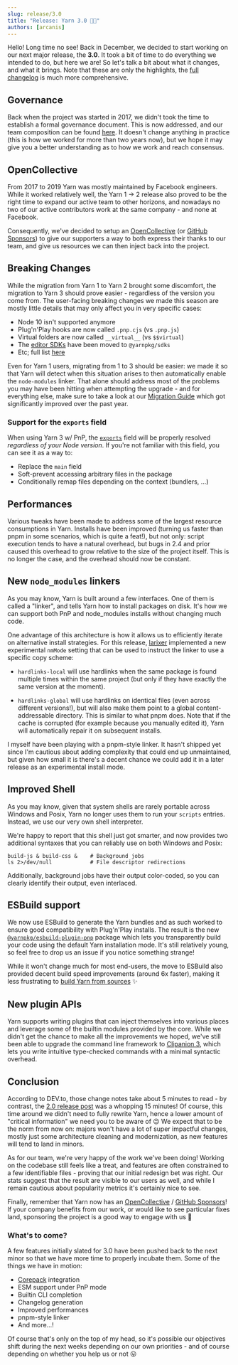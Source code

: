 ```yaml
---
slug: release/3.0
title: "Release: Yarn 3.0 🚀🤖"
authors: [arcanis]
---
```


Hello! Long time no see! Back in December, we decided to start working on our next major release, the **3.0**. It took a bit of time to do everything we intended to do, but here we are! So let's talk a bit about what it changes, and what it brings. Note that these are only the highlights, the [full changelog](https://github.com/yarnpkg/berry/blob/master/CHANGELOG.md) is much more comprehensive.

## Governance

Back when the project was started in 2017, we didn't took the time to establish a formal governance document. This is now addressed, and our team composition can be found [here](https://github.com/yarnpkg/berry/blob/master/GOVERNANCE.md). It doesn't change anything in practice (this is how we worked for more than two years now), but we hope it may give you a better understanding as to how we work and reach consensus.

## OpenCollective

From 2017 to 2019 Yarn was mostly maintained by Facebook engineers. While it worked relatively well, the Yarn 1 -> 2 release also proved to be the right time to expand our active team to other horizons, and nowadays no two of our active contributors work at the same company - and none at Facebook.

Consequently, we've decided to setup an [OpenCollective](https://opencollective.com/yarnpkg) (or [GitHub Sponsors](https://github.com/sponsors/yarnpkg)) to give our supporters a way to both express their thanks to our team, and give us resources we can then inject back into the project.

## Breaking Changes

While the migration from Yarn 1 to Yarn 2 brought some discomfort, the migration to Yarn 3 should prove easier - regardless of the version you come from. The user-facing breaking changes we made this season are mostly little details that may only affect you in very specific cases:

- Node 10 isn't supported anymore
- Plug'n'Play hooks are now called `.pnp.cjs` (vs `.pnp.js`)
- Virtual folders are now called `__virtual__` (vs `$$virtual`)
- The [editor SDKs](https://yarnpkg.com/getting-started/editor-sdks) have been moved to `@yarnpkg/sdks`
- Etc; full list [here](https://github.com/yarnpkg/berry/blob/master/CHANGELOG.md)

Even for Yarn 1 users, migrating from 1 to 3 should be easier: we made it so that Yarn will detect when this situation arises to then automatically enable the `node-modules` linker. That alone should address most of the problems you may have been hitting when attempting the upgrade - and for everything else, make sure to take a look at our [Migration Guide](https://yarnpkg.com/getting-started/migration#step-by-step) which got significantly improved over the past year.

### Support for the `exports` field

When using Yarn 3 w/ PnP, the [`exports`](https://nodejs.org/api/packages.html#packages_exports) field will be properly resolved *regardless of your Node version*. If you're not familiar with this field, you can see it as a way to:

- Replace the `main` field
- Soft-prevent accessing arbitrary files in the package
- Conditionally remap files depending on the context (bundlers, ...)

## Performances

Various tweaks have been made to address some of the largest resource consumptions in Yarn. Installs have been improved (turning us faster than pnpm in some scenarios, which is quite a feat!), but not only: script execution tends to have a natural overhead, but bugs in 2.4 and prior caused this overhead to grow relative to the size of the project itself.  This is no longer the case, and the overhead should now be constant.

## New `node_modules` linkers

As you may know, Yarn is built around a few interfaces. One of them is called a "linker", and tells Yarn how to install packages on disk. It's how we can support both PnP and node_modules installs without changing much code.

One advantage of this architecture is how it allows us to efficiently iterate on alternative install strategies. For this release, [larixer](https://github.com/larixer) implemented a new experimental `nmMode` setting that can be used to instruct the linker to use a specific copy scheme:

- `hardlinks-local` will use hardlinks when the same package is found multiple times within the same project (but only if they have exactly the same version at the moment).

- `hardlinks-global` will use hardlinks on identical files (even across different versions!), but will also make them point to a global content-addressable directory. This is similar to what pnpm does. Note that if the cache is corrupted (for example because you manually edited it), Yarn will automatically repair it on subsequent installs.

I myself have been playing with a pnpm-style linker. It hasn't shipped yet since I'm cautious about adding complexity that could end up unmaintained, but given how small it is there's a decent chance we could add it in a later release as an experimental install mode.

## Improved Shell

As you may know, given that system shells are rarely portable across Windows and Posix, Yarn no longer uses them to run your `scripts` entries. Instead, we use our very own shell interpreter.

We're happy to report that this shell just got smarter, and now provides two additional syntaxes that you can reliably use on both Windows and Posix:

```
build-js & build-css &    # Background jobs
ls 2>/dev/null            # File descriptor redirections
```

Additionally, background jobs have their output color-coded, so you can clearly identify their output, even interlaced.

## ESBuild support

We now use ESBuild to generate the Yarn bundles and as such worked to ensure good compatibility with Plug'n'Play installs. The result is the new [`@yarnpkg/esbuild-plugin-pnp`](https://github.com/yarnpkg/berry/tree/master/packages/esbuild-plugin-pnp) package which lets you transparently build your code using the default Yarn installation mode. It's still relatively young, so feel free to drop us an issue if you notice something strange!

While it won't change much for most end-users, the move to ESBuild also provided decent build speed improvements (around 6x faster), making it less frustrating to [build Yarn from sources](https://yarnpkg.com/cli/set/version/from/sources) ✨

## New plugin APIs

Yarn supports writing plugins that can inject themselves into various places and leverage some of the builtin modules provided by the core. While we didn't get the chance to make all the improvements we hoped, we've still been able to upgrade the command line framework to [Clipanion 3](https://mael.dev/clipanion/), which lets you write intuitive type-checked commands with a minimal syntactic overhead.

## Conclusion

According to DEV.to, those change notes take about 5 minutes to read - by contrast, the [2.0 release post](https://dev.to/arcanis/introducing-yarn-2-4eh1) was a whopping 15 minutes! Of course, this time around we didn't need to fully rewrite Yarn, hence a lower amount of "critical information" we need you to be aware of 😉 We expect that to be the norm from now on: majors won't have a lot of super impactful changes, mostly just some architecture cleaning and modernization, as new features will tend to land in minors.

As for our team, we're very happy of the work we've been doing! Working on the codebase still feels like a treat, and features are often constrained to a few identifiable files - proving that our initial redesign bet was right. Our stats suggest that the result are visible to our users as well, and while I remain cautious about popularity metrics it's certainly nice to see.

Finally, remember that Yarn now has an [OpenCollective](https://opencollective.com/yarnpkg) / [GitHub Sponsors](https://github.com/sponsors/yarnpkg)! If your company benefits from our work, or would like to see particular fixes land, sponsoring the project is a good way to engage with us 🙂

### What's to come?

A few features initially slated for 3.0 have been pushed back to the next minor so that we have more time to properly incubate them. Some of the things we have in motion:

- [Corepack](https://github.com/nodejs/corepack) integration
- ESM support under PnP mode
- Builtin CLI completion
- Changelog generation
- Improved performances
- pnpm-style linker
- And more...!

Of course that's only on the top of my head, so it's possible our objectives shift during the next weeks depending on our own priorities - and of course depending on whether you help us or not 😛
